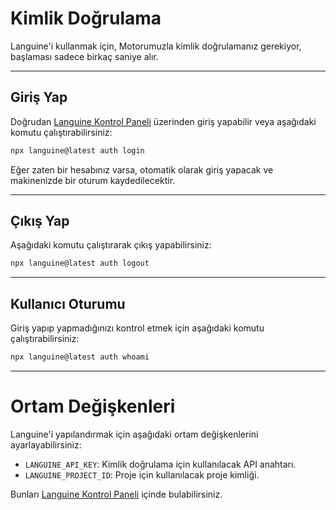 # Kimlik Doğrulama

Languine'i kullanmak için, Motorumuzla kimlik doğrulamanız gerekiyor, başlaması sadece birkaç saniye alır.

---

## Giriş Yap

Doğrudan [Languine Kontrol Paneli](https://languine.ai/login) üzerinden giriş yapabilir veya aşağıdaki komutu çalıştırabilirsiniz:

```bash title="Terminal"
npx languine@latest auth login
```


Eğer zaten bir hesabınız varsa, otomatik olarak giriş yapacak ve makinenizde bir oturum kaydedilecektir.

---

## Çıkış Yap

Aşağıdaki komutu çalıştırarak çıkış yapabilirsiniz:

```bash title="Terminal"
npx languine@latest auth logout
```

---

## Kullanıcı Oturumu

Giriş yapıp yapmadığınızı kontrol etmek için aşağıdaki komutu çalıştırabilirsiniz:

```bash title="Terminal"
npx languine@latest auth whoami
```

---


# Ortam Değişkenleri

Languine'i yapılandırmak için aşağıdaki ortam değişkenlerini ayarlayabilirsiniz:

- `LANGUINE_API_KEY`: Kimlik doğrulama için kullanılacak API anahtarı.
- `LANGUINE_PROJECT_ID`: Proje için kullanılacak proje kimliği.

Bunları [Languine Kontrol Paneli](https://languine.ai/login) içinde bulabilirsiniz.